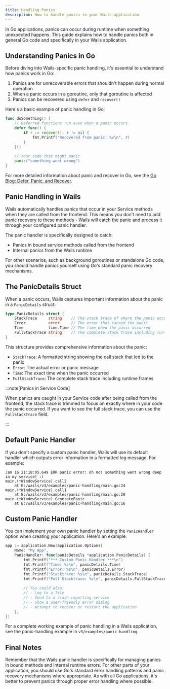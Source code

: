 ```yaml
---
title: Handling Panics
description: How to handle panics in your Wails application
---
```


In Go applications, panics can occur during runtime when something unexpected happens. This guide explains how to handle panics both in general Go code and specifically in your Wails application.

## Understanding Panics in Go

Before diving into Wails-specific panic handling, it's essential to understand how panics work in Go:

1. Panics are for unrecoverable errors that shouldn't happen during normal operation
2. When a panic occurs in a goroutine, only that goroutine is affected
3. Panics can be recovered using `defer` and `recover()`

Here's a basic example of panic handling in Go:

```go
func doSomething() {
    // Deferred functions run even when a panic occurs
    defer func() {
        if r := recover(); r != nil {
            fmt.Printf("Recovered from panic: %v\n", r)
        }
    }()
    
    // Your code that might panic
    panic("something went wrong")
}
```

For more detailed information about panic and recover in Go, see the [Go Blog: Defer, Panic, and Recover](https://go.dev/blog/defer-panic-and-recover).

## Panic Handling in Wails

Wails automatically handles panics that occur in your Service methods when they are called from the frontend. This means you don't need to add panic recovery to these methods - Wails will catch the panic and process it through your configured panic handler.

The panic handler is specifically designed to catch:
- Panics in bound service methods called from the frontend
- Internal panics from the Wails runtime

For other scenarios, such as background goroutines or standalone Go code, you should handle panics yourself using Go's standard panic recovery mechanisms.

## The PanicDetails Struct

When a panic occurs, Wails captures important information about the panic in a `PanicDetails` struct:

```go
type PanicDetails struct {
    StackTrace     string    // The stack trace of where the panic occurred. Potentially trimmed to provide more context
    Error          error     // The error that caused the panic
    Time           time.Time // The time when the panic occurred
    FullStackTrace string    // The complete stack trace including runtime frames
}
```

This structure provides comprehensive information about the panic:
- `StackTrace`: A formatted string showing the call stack that led to the panic
- `Error`: The actual error or panic message
- `Time`: The exact time when the panic occurred
- `FullStackTrace`: The complete stack trace including runtime frames

:::note[Panics in Service Code]

When panics are caught in your Service code after being called from the frontend, the stack trace is trimmed to focus on exactly where in your code the panic occurred.
If you want to see the full stack trace, you can use the `FullStackTrace` field.

:::

## Default Panic Handler

If you don't specify a custom panic handler, Wails will use its default handler which outputs error information in a formatted log message. For example:

```
Jan 16 21:18:05.649 ERR panic error: oh no! something went wrong deep in my service! :(
main.(*WindowService).call2
    at E:/wails/v3/examples/panic-handling/main.go:24
main.(*WindowService).call1
    at E:/wails/v3/examples/panic-handling/main.go:20
main.(*WindowService).GeneratePanic
    at E:/wails/v3/examples/panic-handling/main.go:16
```

## Custom Panic Handler

You can implement your own panic handler by setting the `PanicHandler` option when creating your application. Here's an example:

```go
app := application.New(application.Options{
    Name: "My App",
    PanicHandler: func(panicDetails *application.PanicDetails) {
        fmt.Printf("*** Custom Panic Handler ***\n")
        fmt.Printf("Time: %s\n", panicDetails.Time)
        fmt.Printf("Error: %s\n", panicDetails.Error)
        fmt.Printf("Stacktrace: %s\n", panicDetails.StackTrace)
        fmt.Printf("Full Stacktrace: %s\n", panicDetails.FullStackTrace)
        
        // You could also:
        // - Log to a file
        // - Send to a crash reporting service
        // - Show a user-friendly error dialog
        // - Attempt to recover or restart the application
    },
})
```

For a complete working example of panic handling in a Wails application, see the panic-handling example in `v3/examples/panic-handling`.

## Final Notes

Remember that the Wails panic handler is specifically for managing panics in bound methods and internal runtime errors. For other parts of your application, you should use Go's standard error handling patterns and panic recovery mechanisms where appropriate. As with all Go applications, it's better to prevent panics through proper error handling where possible.
